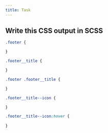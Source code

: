 ```yaml
---
title: Task
---
```

## Write this CSS output in SCSS

```CSS
.footer {

}

.footer__title {

}

.footer .footer__title {

}

.footer__title--icon {

}

.footer__title--icon:hover {
  
}

```

